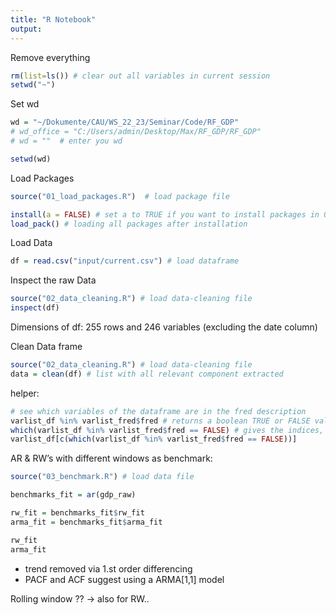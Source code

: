 ```yaml
---
title: "R Notebook"
output:
---
```


Remove everything
```r
rm(list=ls()) # clear out all variables in current session 
setwd("~")
```

Set wd
```r
wd = "~/Dokumente/CAU/WS_22_23/Seminar/Code/RF_GDP"
# wd_office = "C:/Users/admin/Desktop/Max/RF_GDP/RF_GDP"
# wd = ""  # enter you wd

setwd(wd)
```

Load Packages
```r
source("01_load_packages.R")  # load package file

install(a = FALSE) # set a to TRUE if you want to install packages in 01_load_packages.R file
load_pack() # loading all packages after installation
```

Load Data
```r
df = read.csv("input/current.csv") # load dataframe 
```

Inspect the raw Data
```r
source("02_data_cleaning.R") # load data-cleaning file
inspect(df)
```

Dimensions of df: 255 rows and 246 variables (excluding the date column)

Clean Data frame
```r
source("02_data_cleaning.R") # load data-cleaning file
data = clean(df) # list with all relevant component extracted 
```

helper:
```r
# see which variables of the dataframe are in the fred description
varlist_df %in% varlist_fred$fred # returns a boolean TRUE or FALSE value depending on whether the element is found or not
which(varlist_df %in% varlist_fred$fred == FALSE) # gives the indices, that are false
varlist_df[c(which(varlist_df %in% varlist_fred$fred == FALSE))]
```


AR & RW's with different windows as benchmark:
```r
source("03_benchmark.R") # load data file

benchmarks_fit = ar(gdp_raw)

rw_fit = benchmarks_fit$rw_fit
arma_fit = benchmarks_fit$arma_fit

rw_fit
arma_fit

```
- trend removed via 1.st order differencing
- PACF and ACF suggest using a ARMA[1,1] model

Rolling window ?? -> also for RW..

